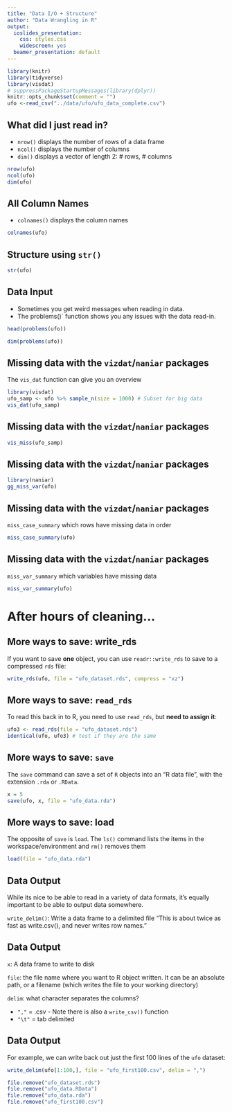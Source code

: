```yaml
---
title: "Data I/O + Structure"
author: "Data Wrangling in R"
output:
  ioslides_presentation:
    css: styles.css
    widescreen: yes
  beamer_presentation: default
---
```


```r
library(knitr)
library(tidyverse)
library(visdat)
# suppressPackageStartupMessages(library(dplyr))
knitr::opts_chunk$set(comment = "")
ufo <-read_csv("../data/ufo/ufo_data_complete.csv")
```

## What did I just read in?

* `nrow()` displays the number of rows of a data frame
* `ncol()` displays the number of columns 
* `dim()` displays a vector of length 2: # rows, # columns

```r
nrow(ufo)
ncol(ufo)
dim(ufo)
```

## All Column Names

* `colnames()` displays the column names 

```r
colnames(ufo)
```

## Structure using `str()`

```r
str(ufo)
```

## Data Input

* Sometimes you get weird messages when reading in data.
* The problems()` function shows you any issues with the data read-in.

```r
head(problems(ufo))
```

```r
dim(problems(ufo))
```

## Missing data with the `vizdat`/`naniar` packages {.codesmall}

The `vis_dat` function can give you an overview 

```r
library(visdat)
ufo_samp <- ufo %>% sample_n(size = 1000) # Subset for big data
vis_dat(ufo_samp)
```

## Missing data with the `vizdat`/`naniar` packages

```r
vis_miss(ufo_samp)
```

## Missing data with the `vizdat`/`naniar` packages {.codesmall}

```r
library(naniar)
gg_miss_var(ufo)
```

## Missing data with the `vizdat`/`naniar` packages

`miss_case_summary` which rows have missing data in order

```r
miss_case_summary(ufo)
```

## Missing data with the `vizdat`/`naniar` packages

`miss_var_summary` which variables have missing data

```r
miss_var_summary(ufo)
```

# After hours of cleaning...

## More ways to save: write_rds

If you want to save **one** object, you can use `readr::write_rds` to save to a compressed `rds` file:

```r
write_rds(ufo, file = "ufo_dataset.rds", compress = "xz")
```

## More ways to save: `read_rds`

To read this back in to R, you need to use `read_rds`, but **need to assign it**:

```r
ufo3 <- read_rds(file = "ufo_dataset.rds")
identical(ufo, ufo3) # test if they are the same 
```

## More ways to save: `save`

The `save` command can save a set of `R` objects into an "R data file", with the extension `.rda` or `.RData`.  

```r
x = 5
save(ufo, x, file = "ufo_data.rda")
```

## More ways to save: load

The opposite of `save` is `load`.  The `ls()` command lists the items in the workspace/environment and `rm()` removes them

```r
load(file = "ufo_data.rda")
```

## Data Output

While its nice to be able to read in a variety of data formats, it's equally important to be able to output data somewhere.

`write_delim()`: Write a data frame to a delimited file
"This is about twice as fast as write.csv(), and never writes row names."

## Data Output

`x`: A data frame to write to disk

`file`: the file name where you want to R object written. It can be an absolute path, or a filename (which writes the file to your working directory)

`delim`: what character separates the columns?  
  
  * `","` = .csv - Note there is also a `write_csv()` function
  * `"\t"` = tab delimited

## Data Output

For example, we can write back out just the first 100 lines of the `ufo` dataset:

```r
write_delim(ufo[1:100,], file = "ufo_first100.csv", delim = ",")
```

```r
file.remove("ufo_dataset.rds")
file.remove("ufo_data.RData")
file.remove("ufo_data.rda")
file.remove("ufo_first100.csv")
```